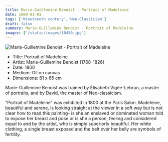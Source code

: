 ```yaml
---
title: Marie-Guillemine Benoist - Portrait of Madeleine
date: 1800-01-01
tags: ['Nineteenth century','Neo-Classicism']
draft: false
summary: Marie-Guillemine Benoist - Portrait of Madeleine
images: ['/static/images/10430.jpg']
---
```


![Marie-Guillemine Benoist - Portrait of Madeleine](/static/images/10430.jpg)

* Title: Portrait of Madeleine
* Artist: Marie-Guillemine Benoist (1768-1826)
* Date: 1800
* Medium: Oil on canvas
* Dimensions: 81 x 65 cm

Marie-Guillemine Benoist was trained by Élisabeth Vigée-Lebrun, a master of portraits, and by David, the master of Neo-classicism. 

“Portrait of Madeleine” was exhibited in 1800 at the Paris Salon. Madeleine, beautiful and serene, is looking straight at the viewer in a soft way but is not clear how to read this painting- is she an enslaved or dominated woman told to expose her breast and pose or is she a person, feeling and considered equal to and by the artist, who is simply superiorly beautiful. Her white clothing, a single breast exposed and the belt over her belly are symbols of fertility.
